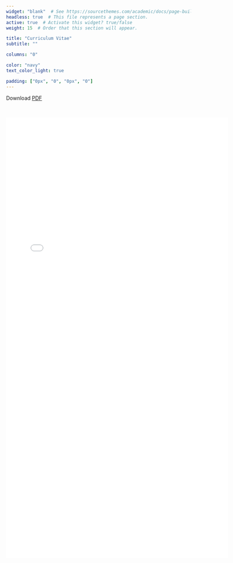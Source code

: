```yaml
---  
widget: "blank"  # See https://sourcethemes.com/academic/docs/page-builder/
headless: true  # This file represents a page section.
active: true  # Activate this widget? true/false
weight: 15  # Order that this section will appear.

title: "Curriculum Vitae"
subtitle: ""

columns: "0"

color: "navy"
text_color_light: true

padding: ["0px", "0", "0px", "0"]
---  
```




Download [PDF](./CV.pdf)   

<br>


![](./CV.pdf){width="120%" height=1200px}
 

<br><br><br><br><br><br><br><br><br>


